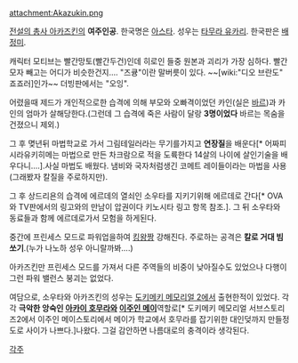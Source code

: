 attachment:Akazukin.png

[[전설의 총사 아카즈킨]]의 '''여주인공'''. 한국명은 [[아스타]]. 성우는 [[타무라 유카리]]. 한국판은 [[배정미]].

캐릭터 모티브는 빨간망토(빨간두건)인데 히로인 들중 원본과 괴리가 가장 심하다. 빨간 모자 빼고는 어디가 비슷한건지....
"즈큥"이란 말버릇이 있다. ~~[wiki:"디오 브란도" 죠죠러]인가~~ 더빙판에서는 "오잉".

어렸을때 제드가 개인적으로한 습격에 의해 부모와 오빠격이었던 카인(실은 [[바르]])과 카인의 엄마가 살해당한다.(그런데 그 습격에 죽은 사람이 달랑 '''3명이었다''' 바르는 목숨을 건졌으니 제외.)

그 후 몆년뒤 마법학교로 가서 그림테일러라는 무기를가지고 '''연장질'''을 배운다[* 어짜피 시라유키히메는 마법으로 만든 차크람으로 적을 도륙한다 14살의 나이에 살인기술을 배우다니....].사실 마법도 배웠다. 냄비와 국자처럼생긴 코메트 레이들이라는 마법을 사용(그래봤자 칼질을 주로하지만).

그 후 상드리욘의 습격에 에르데의 열쇠인 소우타를 지키기위해 에르데로 간다[* OVA와 TV판에서의 링고와의 만남이 압권이다 키노시타 링고 항목 참조.]. 그 뒤 소우타와 동료들과 함께 에르데로가서 모험을 하게된다.

중간에 프린세스 모드로 파워업을하여 [[킹왕짱]] 강해진다. 주로하는 공격은 '''칼로 거대 빔 쏘기'''.(누가 나노하 성우 아니랄까봐....)

아카즈킨만 프린세스 모드를 가져서 다른 주역들의 비중이 낮아질수도 있었으나 다행이 그런 파워 밸런스 붕괴는 없었다.
 
여담으로, 소우타와 아카즈킨의 성우는 [[도키메키 메모리얼 2]]에서 출현한적이 있었다. 각각 '''극악한 앙숙인 [[아카이 호무라]]와 [[이주인 메이]]'''역할로[* 도키메키 메모리얼 서브스토리즈2에서 이주인 메이스토리에서 메이가 학교에서 호무라를 잡기위한 대인덪까지 만들정도로 사이가 나쁘다.]나왔다. 그걸 감안하면 나름대로의 충격이라 생각된다.

[[각주]]
